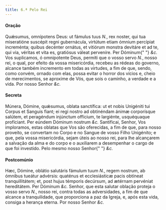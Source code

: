```yaml
---
title: 6.ª Pelo Rei
---
```



#### Oração
<div class="grid grid-cols-2 gap-5">
  <span class="text-justify">
    Quǽsumus, omnípotens Deus: ut fámulus tuus <em>N.</em>, rex noster, qui tua
    miseratióne suscépit regni gubernácula, virtútum etiam ómnium percípiat
    increménta; quibus decénter ornátus, et vitiórum monstra devitáre et ad te,
    qui via, véritas et vita es, gratiósus váleat perveníre. Per Dóminum{" "}
    <em>&c.</em>
  </span>
  <span class="text-justify">
    Vos suplicamos, ó omnipotente Deus, permiti que o vosso servo <em>N.</em>,
    nosso rei, o qual, por efeito da vossa misericórdia, recebeu as rédeas do
    governo, alcance também incremento em todas as virtudes, a fim de que,
    sendo, como convém, ornado com elas, possa evitar o horror dos vícios e,
    cheio de merecimentos, se aproxime de Vós, que sois o caminho, a verdade e a
    vida. Por nosso Senhor <em>&c.</em>
  </span>
</div>


#### Secreta
<div class="grid grid-cols-2 gap-5">
  <span class="text-justify">
    Múnera, Dómine, quǽsumus, oblata sanctífica: ut et nobis Unigéniti tui
    Corpus et Sanguis fiant; ei regi nostro ad obtinéndam ánimæ corporísque
    salútem, et peragéndum injúnctum offícium, te largiénte, usquéquaque
    profíciant. Per eúndem Dóminum nostrum <em>&c.</em>
  </span>
  <span class="text-justify">
    Santificai, Senhor, Vos imploramos, estas oblatas que Vos são oferecidas, a
    fim de que, para nosso proveito, se convertam no Corpo e no Sangue de vosso
    Filho Unigénito; e que, pela vossa misericórdia, sejam úteis ao nosso rei,
    para lhe alcançarem a salvação da alma e do corpo e o auxiliarem a
    desempenhar o cargo de que foi investido. Pelo mesmo nosso Senhor{" "}
    <em>&c.</em>
  </span>
</div>


#### Postcomúnio
<div class="grid grid-cols-2 gap-5">
  <span class="text-justify">
    Hæc, Dómine, oblátio salutáris fámulum tuum <em>N.</em>, regem nostrum, ab
    ómnibus tueátur advérsis: quaténus et ecclesiásticæ pacis obtíneat
    tranquillitátem; et, post hujus témporis decúrsum, ad ætérnam pervéniat
    hereditátem. Per Dóminum <em>&c.</em>
  </span>
  <span class="text-justify">
    Senhor, que esta salutar oblação proteja o vosso servo <em>N.</em>, nosso
    rei, contra todas as adversidades, a fim de que alcance a tranquilidade, que
    proporciona a paz da Igreja, e, após esta vida, consiga a herança eterna.
    Por nosso Senhor <em>&c.</em>
  </span>
</div>
